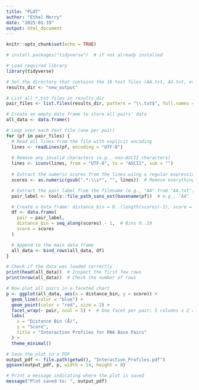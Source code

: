 ---
title: "PLOT"
author: "Ethel Merry"
date: "2025-01-19"
output: html_document
---

```{r setup, include=FALSE}
knitr::opts_chunk$set(echo = TRUE)
```

```{r}
# install.packages("tidyverse")  # if not already installed

# Load required library
library(tidyverse)

# Set the directory that contains the 10 text files (AA.txt, AU.txt, etc.)
results_dir <- "new_output"

# List all *.txt files in results_dir
pair_files <- list.files(results_dir, pattern = "\\.txt$", full.names = TRUE)

# Create an empty data frame to store all pairs' data
all_data <- data.frame()

# Loop over each text file (one per pair)
for (pf in pair_files) {
  # Read all lines from the file with explicit encoding
  lines <- readLines(pf, encoding = "UTF-8")
  
  # Remove any invalid characters (e.g., non-ASCII characters)
  lines <- iconv(lines, from = "UTF-8", to = "ASCII", sub = "")
  
  # Extract the numeric scores from the lines using a regular expression
  scores <- as.numeric(gsub(".*:\\s*", "", lines))  # Remove everything before ": "

  # Extract the pair label from the filename (e.g., "AA" from "AA.txt")
  pair_label <- tools::file_path_sans_ext(basename(pf))  # e.g., "AA"

  # Create a data frame: distance_bin = 0..(length(scores)-1), score = each line
  df <- data.frame(
    pair = pair_label,
    distance_bin = seq_along(scores) - 1,  # Bins 0..19
    score = scores
  )

  # Append to the main data frame
  all_data <- bind_rows(all_data, df)
}
```

```{r}
# Check if the data was loaded correctly
print(head(all_data))  # Inspect the first few rows
print(nrow(all_data))  # Check the number of rows
```

```{r}
# Now plot all pairs in a faceted chart
p <- ggplot(all_data, aes(x = distance_bin, y = score)) +
  geom_line(color = "blue") +
  geom_point(color = "red", size = 2) +
  facet_wrap(~ pair, ncol = 5) +  # One facet per pair; 5 columns x 2 rows for 10 pairs
  labs(
    x = "Distance Bin (Å)",
    y = "Score",
    title = "Interaction Profiles for RNA Base Pairs"
  ) +
  theme_minimal()

# Save the plot to a PDF
output_pdf <- file.path(getwd(), "Interaction_Profiles.pdf")
ggsave(output_pdf, p, width = 14, height = 8)

# Print a message indicating where the plot is saved
message("Plot saved to: ", output_pdf)
```



